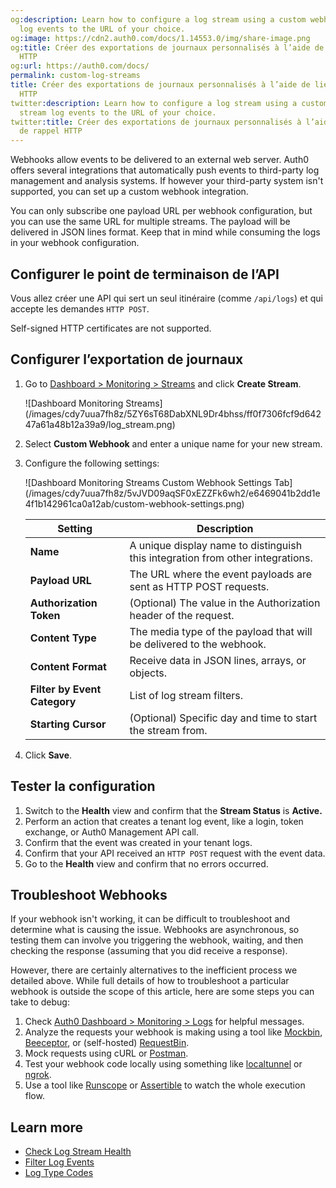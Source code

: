```yaml
---
og:description: Learn how to configure a log stream using a custom webhook to stream
  log events to the URL of your choice.
og:image: https://cdn2.auth0.com/docs/1.14553.0/img/share-image.png
og:title: Créer des exportations de journaux personnalisés à l’aide de liens de rappel
  HTTP
og:url: https://auth0.com/docs/
permalink: custom-log-streams
title: Créer des exportations de journaux personnalisés à l’aide de liens de rappel
  HTTP
twitter:description: Learn how to configure a log stream using a custom webhook to
  stream log events to the URL of your choice.
twitter:title: Créer des exportations de journaux personnalisés à l’aide de liens
  de rappel HTTP
---
```


Webhooks allow events to be delivered to an external web server. Auth0 offers several integrations that automatically push events to third-party log management and analysis systems. If however your third-party system isn't supported, you can set up a custom webhook integration.

<Callout icon="file-lines" color="#0EA5E9" iconType="regular">

You can only subscribe one payload URL per webhook configuration, but you can use the same URL for multiple streams. The payload will be delivered in JSON lines format. Keep that in mind while consuming the logs in your webhook configuration.

</Callout>

## Configurer le point de terminaison de l’API

Vous allez créer une API qui sert un seul itinéraire (comme `/api/logs`) et qui accepte les demandes `HTTP POST`.

<Warning>

Self-signed HTTP certificates are not supported.

</Warning>

## Configurer l’exportation de journaux

1. Go to [Dashboard > Monitoring > Streams](https://manage.auth0.com/#/log-streams) and click **Create Stream**.

   <Frame>![Dashboard Monitoring Streams](/images/cdy7uua7fh8z/5ZY6sT68DabXNL9Dr4bhss/ff0f7306fcf9d64247a61a48b12a39a9/log_stream.png)</Frame>
2. Select **Custom Webhook** and enter a unique name for your new stream.
3. Configure the following settings:

   <Frame>![Dashboard Monitoring Streams Custom Webhook Settings Tab](/images/cdy7uua7fh8z/5vJVD09aqSF0xEZZFk6wh2/e6469041b2dd1e4f1b142961ca0a12ab/custom-webhook-settings.png)</Frame>

   <table class="table"><thead>
   <tr>
   <th><strong>Setting</strong></th>
   <th><strong>Description</strong></th>
   </tr>
   </thead>
   <tbody>
   <tr>
   <td><strong>Name</strong></td>
   <td>A unique display name to distinguish this integration from other integrations.</td>
   </tr>
   <tr>
   <td><strong>Payload URL</strong></td>
   <td>The URL where the event payloads are sent as HTTP POST requests.</td>
   </tr>
   <tr>
   <td><strong>Authorization Token</strong></td>
   <td>(Optional) The value in the Authorization header of the request.</td>
   </tr>
   <tr>
   <td><strong>Content Type</strong></td>
   <td>The media type of the payload that will be delivered to the webhook.</td>
   </tr>
   <tr>
   <td><strong>Content Format</strong></td>
   <td>Receive data in JSON lines, arrays, or objects.</td>
   </tr>
   <tr>
   <td><strong>Filter by Event Category</strong></td>
   <td>List of log stream filters.</td>
   </tr>
   <tr>
   <td><strong>Starting Cursor</strong></td>
   <td>(Optional) Specific day and time to start the stream from.</td>
   </tr>
   </tbody>
   </table>
4. Click **Save**.

## Tester la configuration

1. Switch to the **Health** view and confirm that the **Stream Status** is **Active.**
2. Perform an action that creates a tenant log event, like a login, token exchange, or Auth0 Management API call.
3. Confirm that the event was created in your tenant logs.
4. Confirm that your API received an `HTTP POST` request with the event data.
5. Go to the **Health** view and confirm that no errors occurred.

## Troubleshoot Webhooks

If your webhook isn't working, it can be difficult to troubleshoot and determine what is causing the issue. Webhooks are asynchronous, so testing them can involve you triggering the webhook, waiting, and then checking the response (assuming that you did receive a response).

However, there are certainly alternatives to the inefficient process we detailed above. While full details of how to troubleshoot a particular webhook is outside the scope of this article, here are some steps you can take to debug:

1. Check [Auth0 Dashboard > Monitoring > Logs](/docs/deploy-monitor/logs) for helpful messages.
2. Analyze the requests your webhook is making using a tool like [Mockbin](http://mockbin.io/), [Beeceptor](https://beeceptor.com/), or (self-hosted) [RequestBin](https://github.com/RonTt/Requestbin).
3. Mock requests using cURL or [Postman](https://www.getpostman.com/).
4. Test your webhook code locally using something like [localtunnel](https://github.com/localtunnel/localtunnel) or [ngrok](https://ngrok.com/).
5. Use a tool like [Runscope](https://www.runscope.com/) or [Assertible](https://assertible.com/) to watch the whole execution flow.

## Learn more

* [Check Log Stream Health](/docs/customize/log-streams/check-log-stream-health)
* [Filter Log Events](/docs/deploy-monitor/logs/log-event-filters)
* [Log Type Codes](/docs/deploy-monitor/logs/log-event-type-codes)